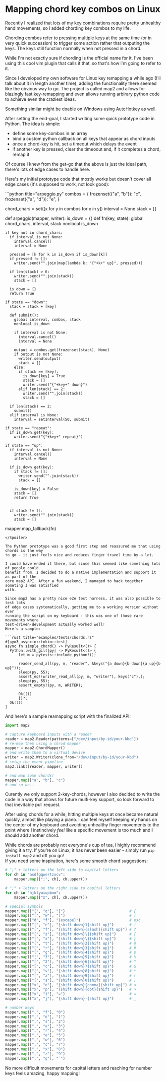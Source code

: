 # Mapping chord key combos on Linux

Recently I realized that lots of my key combinations require pretty unhealthy hand movements, so
I added chording key combos to my life.

Chording combos refer to pressing multiple keys at the same time (or in very quick succession) to
trigger some action rather that outputing the keys. The keys still function normally when not
pressed in a chord.

While I'm not exactly sure if chording is the official name for it, I've been using this
cool vim plugin that calls it that, so that's how I'm going to refer to it.

<Embed
  url="https://github.com/kana/vim-arpeggio"
  description="Vim plugin: Mappings for simultaneously pressed keys."
/>

Since I developed my own software for Linux key remapping a while ago (I'll talk about it in length another time), adding the functionality there seemed like the obvious way to go.
The project is called map2 and allows for blazingly fast key-remapping and even allows
running arbirary python code to achieve even the craziest ideas.

Something similar might be doable on Windows using AutoHotkey as well.

<Embed
url="https://github.com/shiro/map2"
description="Linux input remapping for your keyboard, mouse and more!"
/>

After setting the end-goal, I started writing some quick prototype code in Python.
The idea is simple:
- define some key-combos in an array
- bind a custom python callback on all keys that appear as chord inputs
- once a chord-key is hit, set a timeout which delays the event
- if another key is pressed, clear the timeoout and, if it completes a chord, remap it

Of course I knew from the get-go that the above is just the ideal path, there's lots of edge
cases to handle here.

Here's my initial prototype code that mostly works but doesn't cover all edge cases
(it's supposed to work, not look good):

<Spoiler>
```python title="arpeggio.py"
combos = {
    frozenset({"a", "b"}): "c",
    frozenset({"a", "d"}): "e",
}

chord_chars = set([x for y in combos for x in y])
interval = None
stack = []

def arpeggio(mapper, writer):
  is_down = {}
  def fn(key, state):
    global chord_chars, interval, stack
    nonlocal is_down

    if key not in chord_chars:
      if interval is not None:
        interval.cancel()
        interval = None

      pressed = [k for k in is_down if is_down[k]]
      if pressed != []:
        writer.send("".join(map(lambda k: "{"+k+" up}", pressed)))

      if len(stack) > 0:
        writer.send("".join(stack))
        stack = []

      is_down = {}
      return True

    if state == "down":
      stack = stack + [key]

      def submit():
        global interval, combos, stack
        nonlocal is_down

        if interval is not None:
          interval.cancel()
          interval = None

        output = combos.get(frozenset(stack), None)
        if output is not None:
          writer.send(output)
          stack = []
        else:
          if stack == [key]:
            is_down[key] = True
            stack = []
            writer.send("{"+key+" down}")
          elif len(stack) == 2:
            writer.send("".join(stack))
            stack = []

      if len(stack) == 2:
        submit()
      elif interval is None:
        interval = setInterval(50, submit)

    if state == "repeat":
      if is_down.get(key):
        writer.send("{"+key+" repeat}")

    if state == "up":
      if interval is not None:
        interval.cancel()
        interval = None

      if is_down.get(key):
        if stack != []:
          writer.send("".join(stack))
          stack = []

        is_down[key] = False
        stack = []
        return True


      if stack != []:
        writer.send("".join(stack))
        stack = []

  mapper.map_fallback(fn)
```
</Spoiler>

The Python prototype was a good first step and reassured me that using chords is the way
to go - it just feels nice and reduces finger travel time by a lot.

I could have ended it there, but since this seemed like something lots of people could
benefit from, I decided to do a native implementation and support it as part of the
core map2 API. After a fun weekend, I managed to hack together someting I was satisfied
with. 

Since map2 has a pretty nice e2e test harness, it was also possible to test lots
of edge cases systematically, getting me to a working version without ever
running the script on my keyboard - this was one of those rare movements where
test-driven-development actually worked well!  
Here's a sample:

```rust title="examples/tests/chords.rs"
#[pyo3_asyncio::tokio::test]
async fn simple_chord() -> PyResult<()> {
  Python::with_gil(|py| -> PyResult<()> {
      let m = pytests::include_python!();

      reader_send_all(py, m, "reader", &keys("{a down}{b down}{a up}{b up}"));
      sleep(py, 55);
      assert_eq!(writer_read_all(py, m, "writer"), keys("c"),);
      sleep(py, 55);
      assert_empty!(py, m, WRITER);

      Ok(())
      })?;
  Ok(())
}
```

And here's a sample reamapping script with the finalized API:

```python  title="example.py"
import map2

# capture keyboard inputs with a reader
reader = map2.Reader(patterns=["/dev/input/by-id/your-kbd"])
# re-map them using a chrod mapper
mapper = map2.ChordMapper()
# and write them to a virtual device
writer = map2.Writer(clone_from="/dev/input/by-id/your-kbd")
# setup the event pipeline
map2.link([reader, mapper, writer])

# and map some chords!
mapper.map(["a", "b"], "c")
# and so on...
```

Curently we only support 2-key-chords, however I also decided to write the code in a way
that allows for future multi-key support, so look forward to that inevitable pull request.

After using chords for a while, hitting multiple keys at once became natural quickly,
almost like playing a piano.
I can feel myself keeping my hands on the center of my keyboard and avoiding unhealthy
finger movements to the point where I instincively *feel* like a specific movement
is too much and I should add another chord.

While chords are probably not everyone's cup of tea, I highly recommend giving it
a try. If you're on Linux, it has never been easier - simply run `pip install map2`
and off you go!  
If you need some inspiration, here's some smooth chord suggestions:

```python title="chords.py"
# ";" + letters on the left side to capital letters
for ch in "asdfgqwertzxcv":
    mapper.map([";", ch], ch.upper())

# ";" + letters on the right side to capital letters
for ch in "hjklyuiopbnm":
    mapper.map(["z", ch], ch.upper())

# special symbols
mapper.map(["[", "q"], "[")                             # [
mapper.map(["[", "w"], "]")                             # ]
mapper.map(["d", "f"], "{escape}")                      # esc
mapper.map(["[", "e"], "{shift down}1{shift up}")       # !
mapper.map(["[", "f"], "{shift down}{slash}{shift up}") # ?
mapper.map(["[", "z"], "{shift down}\{{shift up}")      # {
mapper.map(["[", "x"], "{shift down}\}{shift up}")      # }
mapper.map(["[", "t"], "{shift down}2{shift up}")       # @
mapper.map(["[", "r"], "{shift down}3{shift up}")       # #
mapper.map(["[", "g"], "{shift down}4{shift up}")       # $
mapper.map(["[", "3"], "{shift down}5{shift up}")       # %
mapper.map(["[", "2"], "{shift down}6{shift up}")       # ^
mapper.map(["[", "c"], "{shift down}7{shift up}")       # &
mapper.map(["[", "v"], "{shift down}8{shift up}")       # *
mapper.map(["[", "a"], "{shift down}9{shift up}")       # (
mapper.map(["[", "s"], "{shift down}0{shift up}")       # )
mapper.map(["x", "o"], "{shift down}{comma}{shift up}") # <
mapper.map(["x", "p"], "{shift down}{dot}{shift up}")   # >
mapper.map(["x", "i"], "=")                             # =
mapper.map(["x", "j"], "{shift down}-{shift up}")       # _

# number keys
mapper.map([",", "f"], "0")
mapper.map([",", "d"], "1")
mapper.map([",", "s"], "2")
mapper.map([",", "a"], "3")
mapper.map([",", "r"], "4")
mapper.map([",", "e"], "5")
mapper.map([",", "w"], "6")
mapper.map([",", "c"], "7")
mapper.map([",", "x"], "8")
mapper.map([",", "z"], "9")
mapper.map([",", "q"], "`")
```

No more difficult movements for capital letters and reaching for number keys
feels amazing, happy mapping!
